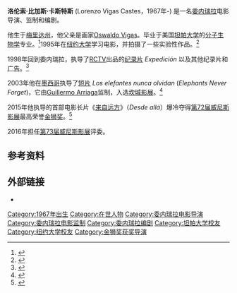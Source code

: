 {{noteTA
|T=zh-hans:洛伦索·比加斯;zh-hant:洛倫佐·維加斯;
|1=zh-hans:比加斯;zh-hant:維加斯;
|2=zh-hans:洛伦索;zh-hant:洛倫佐;
}}
'''洛伦索·比加斯·卡斯特斯''' (Lorenzo Vigas Castes，1967年-) 是一名[[委内瑞拉|委内瑞拉]]电影导演、监制和编剧。

他生于[[梅里达州|梅里达州]]，他父亲是画家[[Oswaldo_Vigas|Oswaldo Vigas]]。毕业于美国[[坦帕大学|坦帕大学]]的[[分子生物学|分子生物学]]专业。<ref name=bio>{{cite news|last1=Daniel Fermín|title=Lorenzo Vigas, cine entre amigos|url=http://elestimulo.com/climax/lorenzo-vigas-cine-entre-amigos/|accessdate=12 September 2015|work=El Estímulo|date=9  September 2015|archive-date=2015-09-13|archive-url=https://web.archive.org/web/20150913122927/http://elestimulo.com/climax/lorenzo-vigas-cine-entre-amigos/|dead-url=no}}</ref>1995年在[[纽约大学|纽约大学]]学习电影，并拍摄了一些实验性作品。<ref name=bio>{{cite news|last1=Daniel Fermín|title=Lorenzo Vigas, cine entre amigos|url=http://elestimulo.com/climax/lorenzo-vigas-cine-entre-amigos/|accessdate=12 September 2015|work=El Estímulo|date=9  September 2015}}</ref>
 
1998年回到委内瑞拉，执导了[[RCTV|RCTV]]出品的[[纪录片|纪录片]] ''Expedición'' 以及其他纪录片和[[广告|广告]]。<ref name=bio>{{cite news|last1=Daniel Fermín|title=Lorenzo Vigas, cine entre amigos|url=http://elestimulo.com/climax/lorenzo-vigas-cine-entre-amigos/|accessdate=12 September 2015|work=El Estímulo|date=9  September 2015}}</ref>

2003年他在[[墨西哥|墨西哥]]执导了[[短片|短片]] ''Los elefantes nunca olvidan'' (''Elephants Never Forget'')，它由[[Guillermo_Arriaga|Guillermo Arriaga]]监制，入选[[坎城影展|坎城影展]]。<ref name=bio>{{cite news|last1=Daniel Fermín|title=Lorenzo Vigas, cine entre amigos|url=http://elestimulo.com/climax/lorenzo-vigas-cine-entre-amigos/|accessdate=12 September 2015|work=El Estímulo|date=9  September 2015}}</ref> 

2015年他执导的首部电影长片《[[来自远方_(电影)|来自远方]]》（''Desde allá''）爆冷夺得[[第72届威尼斯影展|第72届威尼斯影展]]最高荣誉[[金狮奖|金狮奖]]。<ref>{{cite news|last1=Nick Vivarelli|title=‘From Afar’ By Venezuelan First-Time Director Lorenzo Vigas Scoops Venice Golden Lion|url=http://variety.com/2015/film/news/venice-film-festival-winners-announced-1201591867/|accessdate=12 September 2015|work=[[Variety_(magazine)|Variety]]|date=12 September 2015|archive-date=2015-09-13|archive-url=https://web.archive.org/web/20150913131536/http://variety.com/2015/film/news/venice-film-festival-winners-announced-1201591867/|dead-url=no}}</ref>

2016年担任[[第73届威尼斯影展|第73届威尼斯影展]]评委。

== 参考资料 ==
{{Reflist}}

== 外部链接 == 
* {{IMDb name|id =1729237}}
 
{{DEFAULTSORT:Vigas, Lorenzo}}
[[Category:1967年出生|Category:1967年出生]]  
[[Category:在世人物|Category:在世人物]]
[[Category:委内瑞拉电影导演|Category:委内瑞拉电影导演]]
[[Category:委内瑞拉电影监制|Category:委内瑞拉电影监制]]
[[Category:委内瑞拉编剧|Category:委内瑞拉编剧]]
[[Category:坦帕大学校友|Category:坦帕大学校友]]
[[Category:纽约大学校友|Category:纽约大学校友]]
[[Category:金狮奖获奖导演|Category:金狮奖获奖导演]]